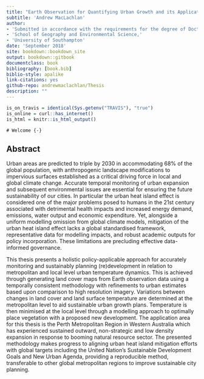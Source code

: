 ```yaml
--- 
title: "Earth Observation for Quantifying Urban Growth and its Application to Sustainable City Development"
subtitle: 'Andrew MacLachlan'  
author: 
- 'Submitted in accordance with the requirements for the degree of Doctor of Philosophy'
- 'School of Geography and Environmental Science,'
- 'University of Southampton'
date: 'September 2018'
site: bookdown::bookdown_site
output: bookdown::gitbook
documentclass: book
bibliography: [book.bib]
biblio-style: apalike
link-citations: yes
github-repo: andrewmaclachlan/Thesis
description: ""
---
```



```r
is_on_travis = identical(Sys.getenv("TRAVIS"), "true")
is_online = curl::has_internet()
is_html = knitr::is_html_output()
```

```asis
# Welcome {-}

```

## Abstract {-}

Urban areas are predicted to triple by 2030 in accommodating 68% of the global population, with anthropogenic landscape modifications to impervious surfaces established as a critical driving force in local and global climate change. Accurate temporal monitoring of urban expansion and subsequent environmental issues are essential for ensuring the future sustainability of our cities. In particular the urban heat island effect is considered one of the major problems posed to humans in the 21st century associated with detrimental health impacts and increased energy demand, emissions, water output and economic expenditure. Yet, alongside a uniform modelling omission from global climate models, mitigation of the urban heat island effect lacks a global standardised framework, representative data for modelling impacts, and robust academic outputs for policy incorporation. These limitations are precluding effective data-informed governance. 

This thesis presents a holistic policy-applicable approach for accurately monitoring and sustainably planning (re)development in relation to metropolitan and local level urban temperature dynamics. This is achieved through generating land cover maps from Earth observation data using a temporally consistent methodology with refinements to urban estimates based upon comparison to high resolution imagery. Variations between changes in land cover and land surface temperature are determined at the metropolitan level to aid sustainable urban growth plans. Temperature is then minimised at the local level through a modelling approach to optimally place vegetation with a proposed new development. The application area for this thesis is the Perth Metropolitan Region in Western Australia which has experienced sustained outward, non-strategic and low density expansion in response to booming natural resource sector. The presented methodology makes progress to aligning urban heat island mitigation efforts with global targets including the United Nation’s Sustainable Development Goals and New Urban Agenda, providing a reproducible method, transferable to other global metropolitan regions to improve sustainable city planning.

